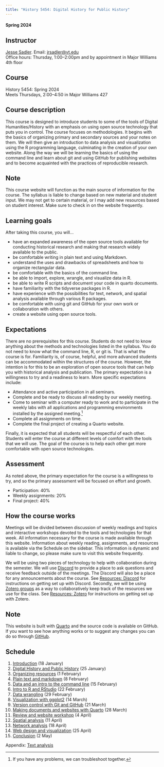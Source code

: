```yaml
---
title: "History 5454: Digital History for Public History"
---
```


#### Spring 2024

::: {.callout-note appearance="minimal"}
## Instructor
[Jesse Sadler](https://www.jessesadler.com). Email: <jrsadler@vt.edu>  
Office hours: Thursday, 1:00--2:00pm and by appointment in Major Williams 4th floor
:::

::: {.callout-note appearance="minimal"}
## Course
History 5454: Spring 2024  
Meets Thursdays, 2:00–4:50 in Major Williams 427
:::

## Course description
This course is designed to introduce students to some of the tools of Digital Humanities/History with an emphasis on using open source technology that puts you in control. The course focuses on methodologies. It begins with the basics of organizing primary and secondary sources and your notes on them. We will then give an introduction to data analysis and visualization using the R programming language, culminating in the creation of your own website. Along the way we will be learning the basics of using the command line and learn about git and using GitHub for publishing websites and to become acquainted with the practices of reproducible research.

::: {.callout-warning icon=false}
## Note
This course website will function as the main source of information for the course. The syllabus is liable to change based on new material and student input. We may not get to certain material, or I may add new resources based on student interest. Make sure to check in on the website frequently.
:::

## Learning goals
After taking this course, you will...

- have an expanded awareness of the open source tools available for conducting historical research and making that research widely available to the public.
- be comfortable writing in plain text and using Markdown.
- understand the uses and drawbacks of spreadsheets and how to organize rectangular data.
- be comfortable with the basics of the command line.
- be able to import, explore, wrangle, and visualize data in R.
- be able to write R scripts and document your code in quarto documents.
- have familiarity with the tidyverse packages in R.
- have experience with the possibilities for text, network, and spatial analysis available through various R packages.
- be comfortable with using git and GitHub for your own work or collaboration with others.
- create a website using open source tools.

## Expectations
There are no prerequisites for this course. Students do not need to know anything about the methods and technologies listed in the syllabus. You do not need to know what the command line, R, or git is. That is what the course is for. Familiarity is, of course, helpful, and more advanced students can be accommodated within the structures of the course. However, the intention is for this to be an exploration of open source tools that can help you with historical analysis and publication. The primary expectation is a willingness to try and a readiness to learn. More specific expectations include:

- Attendance and active participation in all seminars.
- Complete and be ready to discuss all reading by our weekly meeting.
- Come to seminar with a computer ready to work and to participate in the weekly labs with all applications and programming environments installed by the assigned meeting.[^1]
- Complete all assignments on time.
- Complete the final project of creating a Quarto website.

Finally, it is expected that all students will be respectful of each other. Students will enter the course at different levels of comfort with the tools that we will use. The goal of the course is to help each other get more comfortable with open source technologies.

## Assessment
As noted above, the primary expectation for the course is a willingness to try, and so the primary assessment will be focused on effort and growth.

- Participation: 40%
- Weekly assignments: 20%
- Final project: 40%

## How the course works
Meetings will be divided between discussion of weekly readings and topics and interactive workshops devoted to the tools and technologies for that week. All information necessary for the course is made available through this website. Information about weekly reading, assignments, and resources is available via the Schedule on the sidebar. This information is dynamic and liable to change, so please make sure to visit this website frequently.

We will be using two pieces of technology to help with collaboration during the semester. We will use [Discord](https://discord.com) to provide a place to ask questions and receive feedback outside of the meetings. The Discord will also be a place for any announcements about the course. See [Resources: Discord](resources.qmd#sec-discord) for instructions on getting set up with Discord. Secondly, we will be using [Zotero groups](https://www.zotero.org/groups/) as a way to collaboratively keep track of the resources we use for the class. See [Resources: Zotero](resources.qmd#sec-zotero) for instructions on getting set up with Zotero.

::: {.callout-tip icon=false}
## Note
This website is built with [Quarto](https://quarto.org) and the source code is available on GitHub. If you want to see how anything works or to suggest any changes you can do so through [GitHub](https://github.com/jessesadler/vt5454-s24).
:::

## Schedule

1. [Introduction][1] (18 January)
2. [Digital History and Public History][2] (25 January)
3. [Organizing resources][3] (1 February)
4. [Plain text and markdown][4] (8 February)
5. [Data and an intro to the command line][5] (15 February)
6. [Intro to R and RStudio][6] (22 February)
7. [Data wrangling][7] (29 February)
8. [Visualization with ggplot2][8] (14 March)
9. [Version control with Git and GitHub][9] (21 March)
10. [Making documents and websites with Quarto][10] (28 March)
11. [Review and website workshop][11] (4 April)
12. [Spatial analysis][12] (11 April)
13. [Network analysis][13] (18 April)
14. [Web design and visualization][14] (25 April)
15. [Conclusion][15] (2 May)

Appendix: [Text analysis][16]

[^1]: If you have any problems, we can troubleshoot together.

[1]: meetings/01-intro.qmd
[2]: meetings/02-dh-and-ph.qmd
[3]: meetings/03-organization.qmd
[4]: meetings/04-markdown.qmd
[5]: meetings/05-data.qmd
[6]: meetings/06-rstats.qmd
[7]: meetings/07-wrangle.qmd
[8]: meetings/08-ggplot2.qmd
[9]: meetings/09-git.qmd
[10]: meetings/10-quarto.qmd
[11]: meetings/11-review.qmd
[12]: meetings/12-spatial.qmd
[13]: meetings/13-network.qmd
[14]: meetings/14-design.qmd
[15]: meetings/15-conclusion.qmd
[16]: meetings/16-text.qmd
